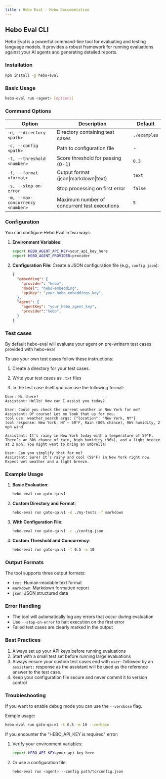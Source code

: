 ```yaml
---
title : Hebo Eval - Hebo Documentation
---
```


## Hebo Eval CLI

Hebo Eval is a powerful command-line tool for evaluating and testing language models. It provides a robust framework for running evaluations against your AI agents and generating detailed reports.

### Installation

```bash
npm install -g hebo-eval
```

### Basic Usage

```bash
hebo-eval run <agent> [options]
```

### Command Options

| Option | Description | Default |
|--------|-------------|---------|
| `-d, --directory <path>` | Directory containing test cases | `./examples` |
| `-c, --config <path>` | Path to configuration file | - |
| `-t, --threshold <number>` | Score threshold for passing (0-1) | `0.3` |
| `-f, --format <format>` | Output format (json\|markdown\|text) | `text` |
| `-s, --stop-on-error` | Stop processing on first error | `false` |
| `-m, --max-concurrency <number>` | Maximum number of concurrent test executions | `5` |

### Configuration

You can configure Hebo Eval in two ways:

1. **Environment Variables**:
   ```bash
   export HEBO_AGENT_API_KEY=your_api_key_here
   export HEBO_AGENT_PROVIDER=provider
   ```

2. **Configuration File**:
   Create a JSON configuration file (e.g., `config.json`):
   ```json
   {
     "embedding": {
       "provider": "hebo",
       "model": "hebo-embedding",
       "apiKey": "your_hebo_embeddings_key",
     },
     "agent": {
       "agentKey": "your_hebo_agent_key",
       "provider":"hebo",
     }
   }
   ```

### Test cases

By default hebo-eval will evaluate your agent on pre-writtern test cases provided with hebo-eval

To use your own test cases follow these instructions:

1. Create a directory for your test cases.

2. Write your test cases as ```.txt``` files

3. In the test case itself you can use the following format:

```filename="example.txt"
User: Hi there!
Assistant: Hello! How can I assist you today?

User: Could you check the current weather in New York for me?
Assistant: Of course! Let me look that up for you.
tool use: weather_search args: {"location": "New York, NY"}
tool response: New York, NY – 59°F, Rain (80% chance), 96% humidity, 2 mph wind

Assistant: It’s rainy in New York today with a temperature of 59°F. There’s an 80% chance of rain, high humidity (96%), and a light breeze at 2 mph. You might want to bring an umbrella!

User: Can you simplify that for me?
Assistant: Sure! It’s rainy and cool (59°F) in New York right now. Expect wet weather and a light breeze.
```



### Example Usage

1. **Basic Evaluation**:
   ```bash
   hebo-eval run gato-qa:v1
   ```

2. **Custom Directory and Format**:
   ```bash
   hebo-eval run gato-qa:v1 -d ./my-tests -f markdown
   ```

3. **With Configuration File**:
   ```bash
   hebo-eval run gato-qa:v1 -c ./config.json
   ```

4. **Custom Threshold and Concurrency**:
   ```bash
   hebo-eval run gato-qa:v1 -t 0.5 -m 10
   ```

### Output Formats

The tool supports three output formats:

- `text`: Human-readable text format
- `markdown`: Markdown formatted report
- `json`: JSON structured data

### Error Handling

- The tool will automatically log any errors that occur during evaluation
- Use `--stop-on-error` to halt execution on the first error
- Failed test cases are clearly marked in the output

### Best Practices

1. Always set up your API keys before running evaluations
2. Start with a small test set before running large evaluations
3. Always ensure your custom test cases end with ```user:``` followed by an ```assistant:``` response as the assistant will be used as the reference answer to the test case.
4. Keep your configuration file secure and never commit it to version control

### Troubleshooting

If you want to enable debug mode you can use the ```--versbose``` flag.

Exmple usage:

```bash 
hebo-eval run gato-qa:v1 -t 0.5 -m 10 --verbose
```

If you encounter the "HEBO_API_KEY is required" error:

1. Verify your environment variables:
   ```bash
   export HEBO_API_KEY=your_api_key_here
   ```

2. Or use a configuration file:
   ```bash
   hebo-eval run <agent> --config path/to/config.json
   ```


